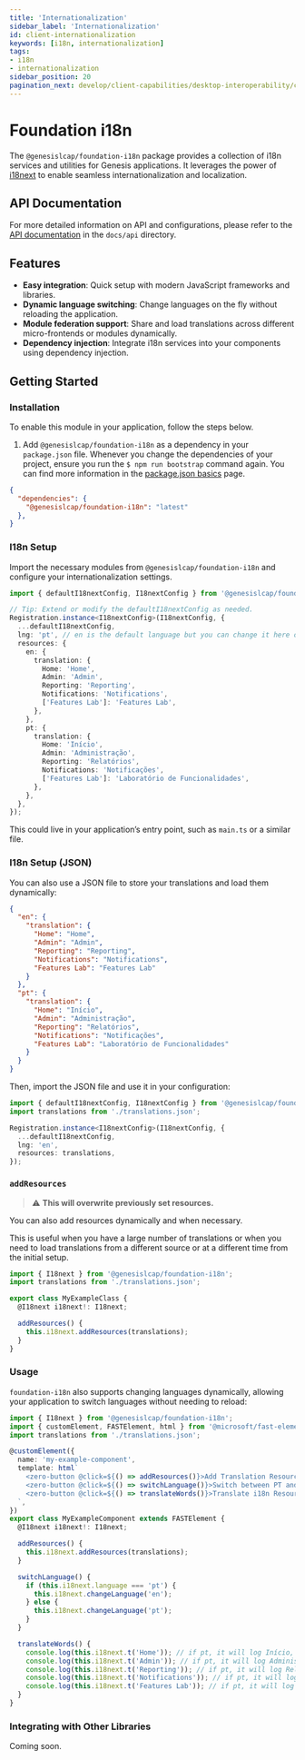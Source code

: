 ```yaml
---
title: 'Internationalization'
sidebar_label: 'Internationalization'
id: client-internationalization
keywords: [i18n, internationalization]
tags:
- i18n
- internationalization
sidebar_position: 20
pagination_next: develop/client-capabilities/desktop-interoperability/client-desktop-interoperablity
---
```


# Foundation i18n

The `@genesislcap/foundation-i18n` package provides a collection of i18n services and utilities for Genesis applications. It leverages the power of [i18next](https://www.i18next.com/) to enable seamless internationalization and localization.

## API Documentation

For more detailed information on API and configurations, please refer to the [API documentation](./01_internationalization-docs/docs/api/index.md) in the `docs/api` directory.

## Features

- **Easy integration**: Quick setup with modern JavaScript frameworks and libraries.
- **Dynamic language switching**: Change languages on the fly without reloading the application.
- **Module federation support**: Share and load translations across different micro-frontends or modules dynamically.
- **Dependency injection**: Integrate i18n services into your components using dependency injection.

## Getting Started

### Installation

To enable this module in your application, follow the steps below.

1. Add `@genesislcap/foundation-i18n` as a dependency in your `package.json` file. Whenever you change the dependencies of your project, ensure you run the `$ npm run bootstrap` command again. You can find more information in the [package.json basics](https://learn.genesis.global/secure/web/basics/package-json-basics/) page.

```json
{
  "dependencies": {
    "@genesislcap/foundation-i18n": "latest"
  },
}
```

### I18n Setup

Import the necessary modules from `@genesislcap/foundation-i18n` and configure your internationalization settings.

```typescript
import { defaultI18nextConfig, I18nextConfig } from '@genesislcap/foundation-i18n';

// Tip: Extend or modify the defaultI18nextConfig as needed.
Registration.instance<I18nextConfig>(I18nextConfig, {
  ...defaultI18nextConfig,
  lng: 'pt', // en is the default language but you can change it here or by tweaking the defaultI18nextConfig
  resources: {
    en: {
      translation: {
        Home: 'Home',
        Admin: 'Admin',
        Reporting: 'Reporting',
        Notifications: 'Notifications',
        ['Features Lab']: 'Features Lab',
      },
    },
    pt: {
      translation: {
        Home: 'Início',
        Admin: 'Administração',
        Reporting: 'Relatórios',
        Notifications: 'Notificações',
        ['Features Lab']: 'Laboratório de Funcionalidades',
      },
    },
  },
});
```

This could live in your application’s entry point, such as `main.ts` or a similar file.

### I18n Setup (JSON)

You can also use a JSON file to store your translations and load them dynamically:

```json
{
  "en": {
    "translation": {
      "Home": "Home",
      "Admin": "Admin",
      "Reporting": "Reporting",
      "Notifications": "Notifications",
      "Features Lab": "Features Lab"
    }
  },
  "pt": {
    "translation": {
      "Home": "Início",
      "Admin": "Administração",
      "Reporting": "Relatórios",
      "Notifications": "Notificações",
      "Features Lab": "Laboratório de Funcionalidades"
    }
  }
}
```

Then, import the JSON file and use it in your configuration:

```typescript
import { defaultI18nextConfig, I18nextConfig } from '@genesislcap/foundation-i18n';
import translations from './translations.json';

Registration.instance<I18nextConfig>(I18nextConfig, {
  ...defaultI18nextConfig,
  lng: 'en',
  resources: translations,
});
```

### `addResources` 

> :warning: **This will overwrite previously set resources.**

You can also add resources dynamically and when necessary. 

This is useful when you have a large number of translations or when you need to load translations from a different source or at a different time from the initial setup.

```typescript
import { I18next } from '@genesislcap/foundation-i18n';
import translations from './translations.json';

export class MyExampleClass {
  @I18next i18next!: I18next;

  addResources() {
    this.i18next.addResources(translations);
  }
}
```

### Usage

`foundation-i18n` also supports changing languages dynamically, allowing your application to switch languages without needing to reload:

```typescript
import { I18next } from '@genesislcap/foundation-i18n';
import { customElement, FASTElement, html } from '@microsoft/fast-element';
import translations from './translations.json';

@customElement({
  name: 'my-example-component',
  template: html`
    <zero-button @click=${() => addResources()}>Add Translation Resources</zero-button>
    <zero-button @click=${() => switchLanguage()}>Switch between PT and EN</zero-button>
    <zero-button @click=${() => translateWords()}>Translate i18n Resource Words</zero-button>
  `,
})
export class MyExampleComponent extends FASTElement {
  @I18next i18next!: I18next;

  addResources() {
    this.i18next.addResources(translations);
  }

  switchLanguage() {
    if (this.i18next.language === 'pt') {
      this.i18next.changeLanguage('en');
    } else {
      this.i18next.changeLanguage('pt');
    }
  }

  translateWords() {
    console.log(this.i18next.t('Home')); // if pt, it will log Início, if en, it will log Home
    console.log(this.i18next.t('Admin')); // if pt, it will log Administração, if en, it will log Admin
    console.log(this.i18next.t('Reporting')); // if pt, it will log Relatórios, if en, it will log Reporting
    console.log(this.i18next.t('Notifications')); // if pt, it will log Notificações, if en, it will log Notifications
    console.log(this.i18next.t('Features Lab')); // if pt, it will log Laboratório de Funcionalidades, if en, it will log Features Lab
  }
}
```

### Integrating with Other Libraries

Coming soon.
